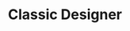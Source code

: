 ---
title: "Classic Designer"
description: "Provide a description for your new page"
sidebarTitle: "Classic Designer"
---